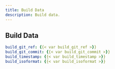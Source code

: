 ```yaml
---
title: Build Data
description: Build data.
---
```


## Build Data

```yaml
build_git_ref: {{< var build_git_ref >}}
build_git_commit: {{< var build_git_commit >}}
build_timestamp: {{< var build_timestamp >}}
build_isoformat: {{< var build_isoformat >}}
```
